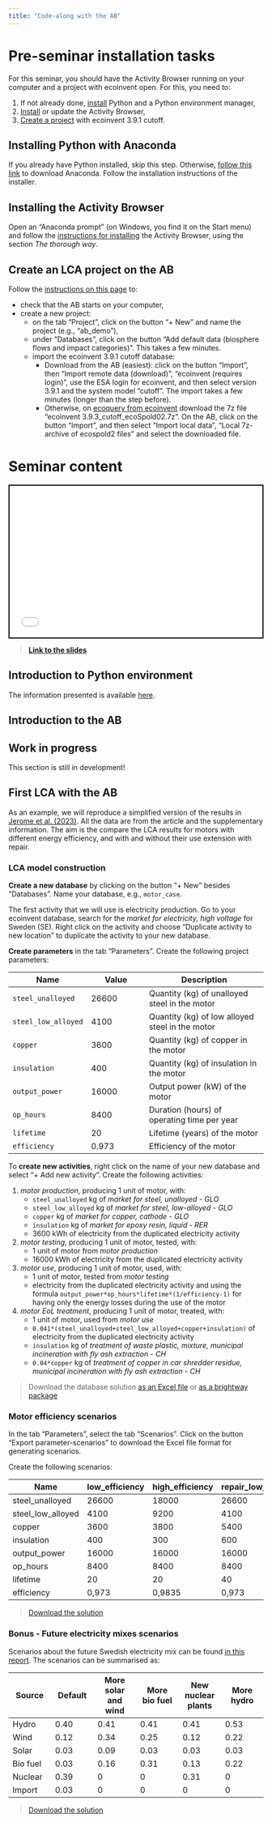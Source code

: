 ```yaml
---
title: "Code-along with the AB"
---
```


# Pre-seminar installation tasks

For this seminar, you should have the Activity Browser running on your computer and a project with ecoinvent open. For this, you need to:

1.  If not already done, [install](seminar_ab.qmd#installing-python-with-anaconda) Python and a Python environment manager,
2.  [Install](seminar_ab.qmd#installing-the-activity-browser) or update the Activity Browser,
3.  [Create a project](seminar_ab.qmd#create-an-lca-project-on-the-ab) with ecoinvent 3.9.1 cutoff.

## Installing Python with Anaconda

If you already have Python installed, skip this step. Otherwise, [follow this link](https://www.anaconda.com/download/) to download Anaconda. Follow the installation instructions of the installer.

## Installing the Activity Browser

Open an "Anaconda prompt" (on Windows, you find it on the Start menu) and follow the [instructions for installing](https://github.com/LCA-ActivityBrowser/activity-browser#installation) the Activity Browser, using the section *The thorough way*.

## Create an LCA project on the AB

Follow the [instructions on this page](https://github.com/LCA-ActivityBrowser/activity-browser#getting-started) to:

-   check that the AB starts on your computer,
-   create a new project:
    -   on the tab "Project", click on the button "+ New" and name the project (e.g., "ab_demo"),
    -   under "Databases", click on the button "Add default data (biosphere flows and impact categories)". This takes a few minutes.
    -   import the ecoinvent 3.9.1 cutoff database:
        -   Download from the AB (easiest): click on the button "Import", then "Import remote data (download)", "ecoinvent (requires login)", use the ESA login for ecoinvent, and then select version 3.9.1 and the system model "cutoff". The import takes a few minutes (longer than the step before).
        -   Otherwise, on [ecoquery from ecoinvent](https://ecoquery.ecoinvent.org/3.9.1/cutoff/files) download the 7z file "ecoinvent 3.9.3_cutoff_ecoSpold02.7z". On the AB, click on the button "Import", and then select "Import local data", "Local 7z-archive of ecospold2 files" and select the downloaded file.

# Seminar content

<div>

```{=html}
<iframe class="slide-deck" height="300" width="500" style="border:2px solid black;" src="presentations/presentation_seminar_ab.html"></iframe>
```

</div>

> [**Link to the slides**](presentations/presentation_seminar_ab.html)

## Introduction to Python environment

The information presented is available [here](python.qmd#managing-python-virtual-environments).

## Introduction to the AB

::: callout-caution
## Work in progress

This section is still in development!
:::

## First LCA with the AB

As an example, we will reproduce a simplified version of the results in [Jerome et al. (2023)](https://doi.org/10.1016/j.resconrec.2023.107038). All the data are from the article and the supplementary information. The aim is the compare the LCA results for motors with different energy efficiency, and with and without their use extension with repair.

### LCA model construction

**Create a new database** by clicking on the button "+ New" besides "Databases". Name your database, e.g., `motor_case`.

The first activity that we will use is electricity production. Go to your ecoinvent database, search for the *market for electricity, high voltage* for Sweden (SE). Right click on the activity and choose "Duplicate activity to new location" to duplicate the activity to your new database.

**Create parameters** in the tab "Parameters". Create the following project parameters:

| Name                | Value | Description                                     |
|------------------|------------------|-------------------------------------|
| `steel_unalloyed`   | 26600 | Quantity (kg) of unalloyed steel in the motor   |
| `steel_low_alloyed` | 4100  | Quantity (kg) of low alloyed steel in the motor |
| `copper`            | 3600  | Quantity (kg) of copper in the motor            |
| `insulation`        | 400   | Quantity (kg) of insulation in the motor        |
| `output_power`      | 16000 | Output power (kW) of the motor                  |
| `op_hours`          | 8400  | Duration (hours) of operating time per year     |
| `lifetime`          | 20    | Lifetime (years) of the motor                   |
| `efficiency`        | 0.973 | Efficiency of the motor                         |

To **create new activities**, right click on the name of your new database and select "+ Add new activity". Create the following activities:

1.  *motor production*, producing 1 unit of motor, with:
    -   `steel_unalloyed` kg of *market for steel, unalloyed - GLO*
    -   `steel_low_alloyed` kg of *market for steel, low-alloyed - GLO*
    -   `copper` kg of *market for copper, cathode - GLO*
    -   `insulation` kg of *market for epoxy resin, liquid - RER*
    -   3600 kWh of electricity from the duplicated electricity activity
2.  *motor testing*, producing 1 unit of motor, tested, with:
    -   1 unit of motor from *motor production*
    -   16000 kWh of electricity from the duplicated electricity activity
3.  *motor use*, producing 1 unit of motor, used, with:
    -   1 unit of motor, tested from *motor testing*
    -   electricity from the duplicated electricity activity and using the formula `output_power*op_hours*lifetime*(1/efficiency-1)` for having only the energy losses during the use of the motor
4.  *motor EoL treatment*, producing 1 unit of motor, treated, with:
    -   1 unit of motor, used from *motor use*
    -   `0.041*(steel_unalloyed+steel_low_alloyed+copper+insulation)` of electricity from the duplicated electricity activity
    -   `insulation` kg of *treatment of waste plastic, mixture, municipal incineration with fly ash extraction - CH*
    -   `0.04*copper` kg of *treatment of copper in car shredder residue, municipal incineration with fly ash extraction - CH*

> Download the database solution [as an Excel file](resources/database_ab_motor_case.xlsx) or [as a brightway package](resources/database_ab_motor_case.bw2package)

### Motor efficiency scenarios

In the tab "Parameters", select the tab "Scenarios". Click on the button "Export parameter-scenarios" to download the Excel file format for generating scenarios.

Create the following scenarios:

| Name              | low_efficiency | high_efficiency | repair_low_efficiency | repair_high_efficiency |
|---------------|---------------|---------------|---------------|---------------|
| steel_unalloyed   | 26600          | 18000           | 26600                 | 18000                  |
| steel_low_alloyed | 4100           | 9200            | 4100                  | 9200                   |
| copper            | 3600           | 3800            | 5400                  | 5700                   |
| insulation        | 400            | 300             | 600                   | 450                    |
| output_power      | 16000          | 16000           | 16000                 | 16000                  |
| op_hours          | 8400           | 8400            | 8400                  | 8400                   |
| lifetime          | 20             | 20              | 40                    | 40                     |
| efficiency        | 0,973          | 0,9835          | 0,973                 | 0,9835                 |

> [Download the solution](resources/scenario_table_motor.xlsx)

### Bonus - Future electricity mixes scenarios

Scenarios about the future Swedish electricity mix can be found [in this report](https://www.iva.se/publicerat/rapport-sveriges-framtida-elproduktion/). The scenarios can be summarised as:

| Source   | Default | More solar and wind | More bio fuel | New nuclear plants | More hydro |
|------------|------------|------------|------------|------------|------------|
| Hydro    | 0.40    | 0.41                | 0.41          | 0.41               | 0.53       |
| Wind     | 0.12    | 0.34                | 0.25          | 0.12               | 0.22       |
| Solar    | 0.03    | 0.09                | 0.03          | 0.03               | 0.03       |
| Bio fuel | 0.03    | 0.16                | 0.31          | 0.13               | 0.22       |
| Nuclear  | 0.39    | 0                   | 0             | 0.31               | 0          |
| Import   | 0.03    | 0                   | 0             | 0                  | 0          |

> [Download the solution](resources/scenario_table_electricity.xlsx)
